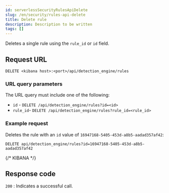 ```yaml
---
id: serverlessSecurityRulesApiDelete
slug: /en/security/rules-api-delete
title: Delete rule
description: Description to be written
tags: []
---
```


<div id="rules-api-delete"></div>

Deletes a single rule using the `rule_id` or `id` field.

## Request URL

`DELETE <kibana host>:<port>/api/detection_engine/rules`

### URL query parameters

The URL query must include one of the following:

* `id` - `DELETE /api/detection_engine/rules?id=<id>`
* `rule_id`- `DELETE /api/detection_engine/rules?rule_id=<rule_id>`

### Example request

Deletes the rule with an `id` value of `16947168-5405-453d-a8b5-aadad357af42`:

```console
DELETE api/detection_engine/rules?id=16947168-5405-453d-a8b5-aadad357af42
```
{/* KIBANA */}

## Response code

`200` 
    : Indicates a successful call.

